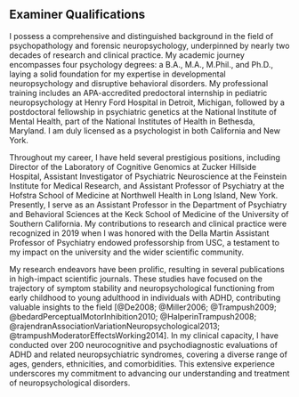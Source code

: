 ## Examiner Qualifications

I possess a comprehensive and distinguished background in the field of psychopathology and forensic neuropsychology, underpinned by nearly two decades of research and clinical practice. My academic journey encompasses four psychology degrees: a B.A., M.A., M.Phil., and Ph.D., laying a solid foundation for my expertise in developmental neuropsychology and disruptive behavioral disorders. My professional training includes an APA-accredited predoctoral internship in pediatric neuropsychology at Henry Ford Hospital in Detroit, Michigan, followed by a postdoctoral fellowship in psychiatric genetics at the National Institute of Mental Health, part of the National Institutes of Health in Bethesda, Maryland. I am duly licensed as a psychologist in both California and New York.

Throughout my career, I have held several prestigious positions, including Director of the Laboratory of Cognitive Genomics at Zucker Hillside Hospital, Assistant Investigator of Psychiatric Neuroscience at the Feinstein Institute for Medical Research, and Assistant Professor of Psychiatry at the Hofstra School of Medicine at Northwell Health in Long Island, New York. Presently, I serve as an Assistant Professor in the Department of Psychiatry and Behavioral Sciences at the Keck School of Medicine of the University of Southern California. My contributions to research and clinical practice were recognized in 2019 when I was honored with the Della Martin Assistant Professor of Psychiatry endowed professorship from USC, a testament to my impact on the university and the wider scientific community.

My research endeavors have been prolific, resulting in several publications in high-impact scientific journals. These studies have focused on the trajectory of symptom stability and neuropsychological functioning from early childhood to young adulthood in individuals with ADHD, contributing valuable insights to the field [@De2008; @Miller2006; @Trampush2009; @bedardPerceptualMotorInhibition2010; @HalperinTrampush2008; @rajendranAssociationVariationNeuropsychological2013; @trampushModeratorEffectsWorking2014]. In my clinical capacity, I have conducted over 200 neurocognitive and psychodiagnostic evaluations of ADHD and related neuropsychiatric syndromes, covering a diverse range of ages, genders, ethnicities, and comorbidities. This extensive experience underscores my commitment to advancing our understanding and treatment of neuropsychological disorders.
